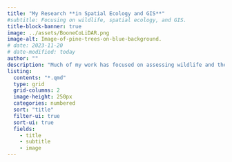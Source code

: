 ```yaml
---
title: "My Research **in Spatial Ecology and GIS**"
#subtitle: Focusing on wildlife, spatial ecology, and GIS.
title-block-banner: true
image: ../assets/BooneCoLiDAR.png
image-alt: Image-of-pine-trees-on-blue-background.
# date: 2023-11-20
# date-modified: today
author: ""
description: "Much of my work has focused on assessing wildlife and their habitats using geospatial tools and techniques. I have been fortunate to have worked across the Midwest and some in the West here in the United States. This research has expanded both my technical skillset and my appreciation for science."
listing:
  contents: "*.qmd"
  type: grid
  grid-columns: 2
  image-height: 250px
  categories: numbered
  sort: "title"
  filter-ui: true  
  sort-ui: true
  fields: 
    - title
    - subtitle
    - image
---
```

